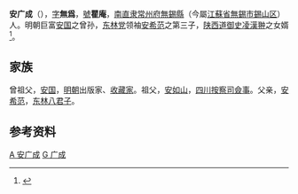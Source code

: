 {{明清人物信息框
| 姓名 = 安广成
| 原名 = 
| 圖片名稱= 
| 圖片大小 = 
| 圖片說明 = 
| 最高職務 = 
| 屆數 = 
| 國家 = 大明
| 前任 = 
| 繼任 = 
| 爵位 = 
| 籍貫 = [[南直隶|南直隶]][[常州府|常州府]][[無錫縣|無錫縣]]
| 族裔 = 漢族
| 字號 = 字無爲，號瞿庵
| 諡號 = 
| 出生日期 = 萬曆四十一年（1613年）<ref>{{cite book|title= 《膠山安黃氏宗譜》|last1= 安曾發|last2= 安汝恒|last3= 安經傳|date= 清乾隆十七年（1752年）}}</ref>
| 出生地點 = [[南直隶|南直隶]][[常州府|常州府]][[無錫縣|無錫縣]]
| 逝世日期 = 康熙元年（1662年）<ref>{{cite book|title= 《清代人物生卒年表》|last1= 江庆柏|publisher= [[人民文学出版社|人民文学出版社]]|page= 205|date= 2005}}</ref>
| 逝世地點 = 
| 墓葬 =
| 配偶 = 
| 親屬 =
*曾祖父 = [[安国_(明朝收藏家)|安國]]
*祖父 = [[安如山|安如山]]
**父 = [[安希范|安希范]]
***长兄 = [[安广居|安广居]]
***仲兄 = [[安广誉|安广誉]]
***季弟 = [[安广生|安广生]]
| 出身 = [[苏州府|苏州府]][[生员|生员]]<ref>{{cite book|title= 《知半斋文集》|last= [[王赓唐|王赓唐]]|date= 2001|page= 126|publisher= [[学苑出版社|学苑出版社]]}}</ref>
| 經歷 = 
| 著作 =
}}

'''安广成'''（{{bd|1613年||1662年|catIdx=A安}}），[[表字|字]]'''無爲'''，[[號|號]]'''瞿庵'''，[[南直隶|南直隶]][[常州府|常州府]][[無錫縣|無錫縣]]（今屬[[江蘇省|江蘇省]][[無錫市|無錫市]][[锡山区|錫山区]]）人。明朝巨富[[安国_(明朝收藏家)|安国]]之曾孙，[[东林党|东林党]]领袖[[安希范|安希范]]之第三子，[[陝西道|陕西道]][[御史|御史]][[凌漢翀|凌漢翀]]之女婿<ref>{{cite book|title= 《胶山安黄氏宗谱》|last1= 安荣光|last2= 安宗愈|date= 民国十一年（1922年）|accessdate= 2021-03-28}}</ref>。

==家族==
曾祖父，[[安国_(明朝收藏家)|安国]]，[[明朝|明朝]]出版家、[[收藏家|收藏家]]。祖父，[[安如山|安如山]]，[[四川|四川]][[按察司|按察司]][[僉事|僉事]]。父亲，[[安希范|安希范]]，[[东林八君子|东林八君子]]。

==参考资料==
<references />

{{无锡胶山安国家族}}
[[Category:无锡人|A 安广成]]
[[Category:无锡安氏|G 广成]]

{{hist-stub}}